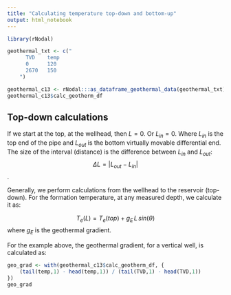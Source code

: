 ---
title: "Calculating temperature top-down and bottom-up"
output: html_notebook
---


```{r}
library(rNodal)

geothermal_txt <- c("
      TVD    temp
      0      120
      2670   150
    ")

geothermal_c13 <- rNodal:::as_dataframe_geothermal_data(geothermal_txt)
geothermal_c13$calc_geotherm_df

```

## Top-down calculations
If we start at the top, at the wellhead, then $L=0$. Or $L_{in}=0$. Where $L_{in}$ is the top end of the pipe and $L_{out}$ is the bottom virtually movable differential end. The size of the interval (distance) is the difference between $L_{in}$ and $L_{out}$:
$$\Delta L = |L_{out} - L_{in}|$$.

Generally, we perform calculations from the wellhead to the reservoir (top-down). For the formation temperature, at any measured depth, we calculate it as:

$$T_e(L) = T_{e}(top) + g_{E}\, L\, sin(\theta)$$
where $g_{E}$ is the geothermal gradient.

For the example above, the geothermal gradient, for a vertical well, is calculated as:

```{r}
geo_grad <- with(geothermal_c13$calc_geotherm_df, {
    (tail(temp,1) - head(temp,1)) / (tail(TVD,1) - head(TVD,1)) 
})
geo_grad
```

